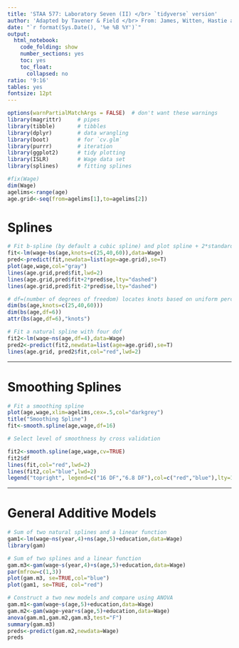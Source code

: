 ---
title: 'STAA 577: Laboratory Seven (II) </br> `tidyverse` version'
author: 'Adapted by Tavener & Field </br> From: James, Witten, Hastie and Tibshirani'
date: "`r format(Sys.Date(), '%e %B %Y')`"
output:
  html_notebook: 
    code_folding: show
    number_sections: yes
    toc: yes
    toc_float:
      collapsed: no
ratio: '9:16'
tables: yes
fontsize: 12pt
---



```{r setup, include = FALSE}
options(warnPartialMatchArgs = FALSE)  # don't want these warnings
library(magrittr)     # pipes
library(tibble)       # tibbles
library(dplyr)        # data wrangling
library(boot)         # for `cv.glm`
library(purrr)        # iteration
library(ggplot2)      # tidy plotting
library(ISLR)         # Wage data set
library(splines)      # fitting splines
```

```{r data}
#fix(Wage)
dim(Wage)
agelims<-range(age)
age.grid<-seq(from=agelims[1],to=agelims[2])
```

# Splines

```{r splines}
# Fit b-spline (by default a cubic spline) and plot spline + 2*standard error bounds
fit<-lm(wage~bs(age,knots=c(25,40,60)),data=Wage)
pred<-predict(fit,newdata=list(age=age.grid),se=T)
plot(age,wage,col="gray")
lines(age.grid,pred$fit,lwd=2)
lines(age.grid,pred$fit+2*pred$se,lty="dashed")
lines(age.grid,pred$fit-2*pred$se,lty="dashed")

# df=(number of degrees of freedom) locates knots based on uniform percentiles of the data
dim(bs(age,knots=c(25,40,60)))
dim(bs(age,df=6))
attr(bs(age,df=6),"knots")

# Fit a natural spline with four dof
fit2<-lm(wage~ns(age,df=4),data=Wage)
pred2<-predict(fit2,newdata=list(age=age.grid),se=T)
lines(age.grid, pred2$fit,col="red",lwd=2)
```

------------------------


# Smoothing Splines
  
```{r smoothing_splines}
# Fit a smoothing spline
plot(age,wage,xlim=agelims,cex=.5,col="darkgrey")
title("Smoothing Spline")
fit<-smooth.spline(age,wage,df=16)

# Select level of smoothness by cross validation

fit2<-smooth.spline(age,wage,cv=TRUE)
fit2$df
lines(fit,col="red",lwd=2)
lines(fit2,col="blue",lwd=2)
legend("topright", legend=c("16 DF","6.8 DF"),col=c("red","blue"),lty=1,lwd=2,cex=.8)
```

--------------------------




# General Additive Models

```{r GAMs}
# Sum of two natural splines and a linear function
gam1<-lm(wage~ns(year,4)+ns(age,5)+education,data=Wage)
library(gam)

# Sum of two splines and a linear function
gam.m3<-gam(wage~s(year,4)+s(age,5)+education,data=Wage)
par(mfrow=c(1,3))
plot(gam.m3, se=TRUE,col="blue")
plot(gam1, se=TRUE, col="red")
```

```{r GAMs, eval=TRUE}
# Construct a two new models and compare using ANOVA
gam.m1<-gam(wage~s(age,5)+education,data=Wage)
gam.m2<-gam(wage~year+s(age,5)+education,data=Wage)
anova(gam.m1,gam.m2,gam.m3,test="F")
summary(gam.m3)
preds<-predict(gam.m2,newdata=Wage)
preds
```

